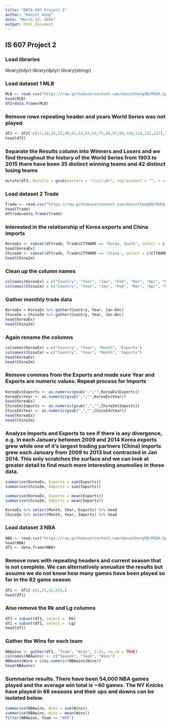 ---
title: "DATA 607 Project 2"
author: "Daniel Hong"
date: "March 12, 2016"
output: html_document
---

## IS 607 Project 2

### Load libraries
library(tidyr)
library(dplyr)
library(stringr)

### Load dataset 1 MLB

```{r}
MLB <- read.csv("https://raw.githubusercontent.com/danielhong98/MSDA-Spring-2016/6fcd4ca76df1116376365dff961eaba3a85df4fe/MLB.txt", header=TRUE, sep = "\t")
head(MLB)
df2=data.frame(MLB)
```

### Remove rows repeating header and years World Series was not played

```{r}
df2 <- df2[-c(17,18,24,29,40,41,52,63,64,75,86,87,98,109,110,121,127),]
head(df2)
```

### Separate the Results column into Winners and Losers and we find throughout the history of the World Series from 1903 to 2015 there have been 35 distinct winning teams and 42 distinct losing teams

```{r}
mutate(df2, Results = gsub(pattern = "\\s|\\d+", replacement = "", x = Results)) %>% separate(col = "Results", into = c("Winner", "Loser"), sep = ",") %>% summarize(w = n_distinct(Winner), l = n_distinct(Loser))
```

### Load dataset 2 Trade

```{r}
Trade <- read.csv("https://raw.githubusercontent.com/danielhong98/MSDA-Spring-2016/05f302dbab2956d365ffbf80ddc5ed7bf2dc6566/Trade.csv", header=TRUE, sep = ",", na.strings = "?",stringsAsFactors=FALSE)
head(Trade)
dftrade=data.frame(Trade)
```

### Interested in the relationship of Korea exports and China imports

```{r}
KoreaEx <- subset(dftrade, Trade$CTYNAME == 'Korea, South', select = c(CTYNAME, year, EJAN:EDEC))
head(KoreaEx)
ChinaIm <- subset(dftrade, Trade$CTYNAME == 'China', select = c(CTYNAME, year, IJAN:IDEC))
head(ChinaIm)
```

### Clean up the column names

```{r}
colnames(KoreaEx) = c("Country", "Year", "Jan", "Feb", "Mar", "Apr", "May", "Jun", "Jul", "Aug", "Sep", "Oct", "Nov", "Dec")
colnames(ChinaIm) = c("Country", "Year", "Jan", "Feb", "Mar", "Apr", "May", "Jun", "Jul", "Aug", "Sep", "Oct", "Nov", "Dec")
```

### Gather monthly trade data

```{r}
KoreaEx = KoreaEx %>% gather(Country, Year, Jan:Dec)
ChinaIm = ChinaIm %>% gather(Country, Year, Jan:Dec)
head(KoreaEx)
head(ChinaIm)
```

### Again rename the columns

```{r}
colnames(KoreaEx) = c("Country", "Year", "Month", "Exports")
colnames(ChinaIm) = c("Country", "Year", "Month", "Imports")
head(KoreaEx)
head(ChinaIm)
```

### Remove commas from the Exports and made sure Year and Exports are numeric values. Repeat process for Imports

```{r}
KoreaEx$Exports <- as.numeric(gsub(",","",KoreaEx$Exports))
KoreaEx$Year <- as.numeric(gsub(",","",KoreaEx$Year))
head(KoreaEx)
ChinaIm$Imports <- as.numeric(gsub(",","",ChinaIm$Imports))
ChinaIm$Year <- as.numeric(gsub(",","",ChinaIm$Year))
head(KoreaEx)
head(ChinaIm)
```

### Analyze Imports and Exports to see if there is any divergence, e.g. In each January between 2009 and 2014 Korea exports grew while one of it's largest trading partners (China) imports grew each January from 2009 to 2013 but contracted in Jan 2014. This only scratches the surface and we can look at greater detail to find much more interesting anomolies in these data.

```{r}
summarise(KoreaEx, Exports = sum(Exports))
summarise(ChinaIm, Imports = sum(Imports))

summarise(KoreaEx, Exports = mean(Exports))
summarise(ChinaIm, Imports = mean(Imports))

KoreaEx %>% select(Month, Year, Exports) %>% head
ChinaIm %>% select(Month, Year, Imports) %>% head
```

### Load dataset 3 NBA

```{r}
NBA <- read.csv("https://raw.githubusercontent.com/danielhong98/MSDA-Spring-2016/7b51fddb868d151b14cfb69732898d0c49517fcf/NBA.txt", header=TRUE, sep = "\t", na.strings= c("","NA"))
head(NBA)
df1 <- data.frame(NBA)
```

### Remove rows with repeating headers and current season that is not complete. We can alternatively annualize the results but assume we do not know how many games have been played so far in the 82 game season

```{r}
df1 <- df1[-c(1,21,42,63),]
head(df1)
```

### Also remove the Rk and Lg columns

```{r}
df1 = subset(df1, select = -Rk)
df1 = subset(df1, select = -Lg)
head(df1)
```

### Gather the Wins for each team

```{r}
NBAwins <- gather(df1, "Team", "Wins", 2:31, na.rm = TRUE)
colnames(NBAwins) <- c("Season", "Team", "Wins")
NBAwins$Wins = c(as.numeric(NBAwins$Wins))
head(NBAwins)
```

### Summarise results. There have been 54,000 NBA games played and the average win total is ~40 games. The NY Knicks have played in 66 seasons and their ups and downs can be isolated below.

```{r}
summarise(NBAwins, Wins = sum(Wins))
summarise(NBAwins, Wins = mean(Wins))
filter(NBAwins, Team == "NYK")
```
